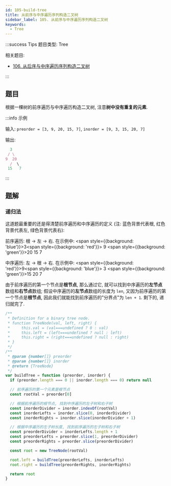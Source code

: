 ```yaml
---
id: 105-build-tree
title: 从前序与中序遍历序列构造二叉树
sidebar_label: 105. 从前序与中序遍历序列构造二叉树
keywords:
  - Tree
---
```


:::success Tips
题目类型: Tree

相关题目:

- [106. 从后序与中序遍历序列构造二叉树](/leetcode/medium/106-build-tree)

:::

## 题目

根据一棵树的前序遍历与中序遍历构造二叉树, 注意**树中没有重复的元素**.

:::info 示例

输入: `preorder = [3, 9, 20, 15, 7]`, `inorder = [9, 3, 15, 20, 7]`

输出:

```ts
  3
 / \
9  20
  /  \
 15   7
```

:::

## 题解

### 递归法

这道题最重要的还是得清楚前序遍历和中序遍历的定义 (注: 蓝色背景代表根, 红色背景代表左, 绿色背景代表右):

前序遍历: 根 -> 左 -> 右. 在示例中: <span style={{background: 'blue'}}>3</span><span style={{background: 'red'}}> 9 </span><span style={{background: 'green'}}>20 15 7</span>

中序遍历: 左 -> 根 -> 右. 在示例中: <span style={{background: 'red'}}>9</span><span style={{background: 'blue'}}> 3 </span><span style={{background: 'green'}}>15 20 7</span>

由于前序遍历的第一个节点是**根节点**, 那么通过它, 就可以找到中序遍历的**左节点**数组和**右节点**数组; 假设中序遍历的**左节点**数组的长度为 `len`, 又因为前序遍历的第一个节点是**根节点**, 因此我们就能找到前序遍历的"分界点"为 `len + 1`. 剩下的, 递归就完了.

```ts
/**
 * Definition for a binary tree node.
 * function TreeNode(val, left, right) {
 *     this.val = (val===undefined ? 0 : val)
 *     this.left = (left===undefined ? null : left)
 *     this.right = (right===undefined ? null : right)
 * }
 */
/**
 * @param {number[]} preorder
 * @param {number[]} inorder
 * @return {TreeNode}
 */
var buildTree = function (preorder, inorder) {
  if (preorder.length === 0 || inorder.length === 0) return null

  // 前序遍历的第一个元素是根节点
  const rootVal = preorder[0]

  // 根据前序遍历的根节点, 找到中序遍历的左子树和右子树
  const inorderDivider = inorder.indexOf(rootVal)
  const inorderLefts = inorder.slice(0, inorderDivider)
  const inorderRights = inorder.slice(inorderDivider + 1)

  // 根据中序遍历的左子树长度, 找到前序遍历的左子树和右子树
  const preorderDivider = inorderLefts.length + 1
  const preorderLefts = preorder.slice(1, preorderDivider)
  const preorderRights = preorder.slice(preorderDivider)

  const root = new TreeNode(rootVal)

  root.left = buildTree(preorderLefts, inorderLefts)
  root.right = buildTree(preorderRights, inorderRights)

  return root
}
```
